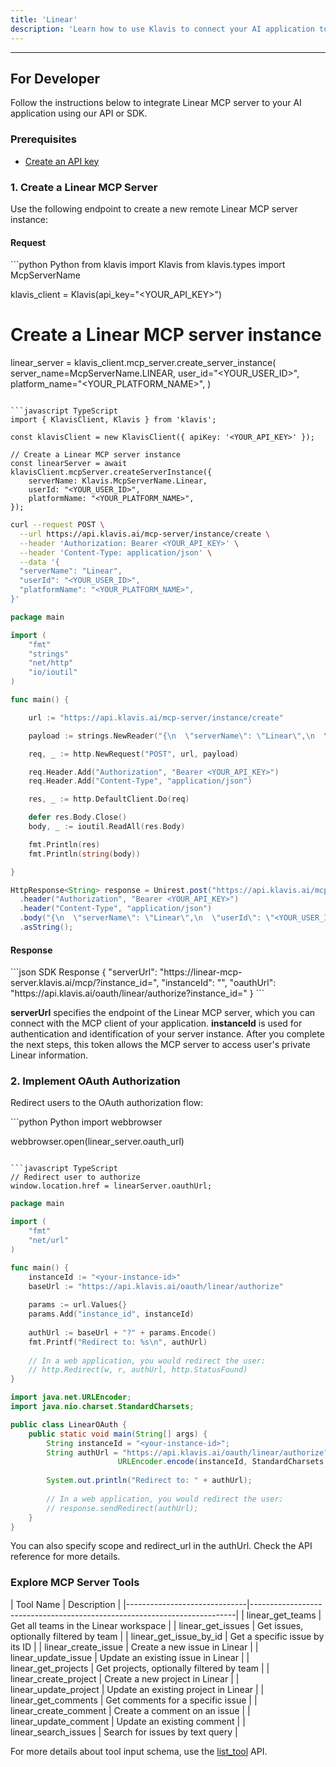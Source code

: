 ```yaml
---
title: 'Linear'
description: 'Learn how to use Klavis to connect your AI application to Linear MCP Server'
---
```



<NoCodeSnippet />

---

## For Developer

Follow the instructions below to integrate Linear MCP server to your AI application using our API or SDK.

### Prerequisites

- [Create an API key](https://www.klavis.ai/home/api-keys)

### 1. Create a Linear MCP Server

Use the following endpoint to create a new remote Linear MCP server instance:

#### Request
<CodeGroup>
```python Python
from klavis import Klavis
from klavis.types import McpServerName

klavis_client = Klavis(api_key="<YOUR_API_KEY>")

# Create a Linear MCP server instance
linear_server = klavis_client.mcp_server.create_server_instance(
    server_name=McpServerName.LINEAR,
    user_id="<YOUR_USER_ID>",
    platform_name="<YOUR_PLATFORM_NAME>",
)
```

```javascript TypeScript
import { KlavisClient, Klavis } from 'klavis';

const klavisClient = new KlavisClient({ apiKey: '<YOUR_API_KEY>' });

// Create a Linear MCP server instance
const linearServer = await klavisClient.mcpServer.createServerInstance({
    serverName: Klavis.McpServerName.Linear,
    userId: "<YOUR_USER_ID>",
    platformName: "<YOUR_PLATFORM_NAME>",
});
```

```bash cURL
curl --request POST \
  --url https://api.klavis.ai/mcp-server/instance/create \
  --header 'Authorization: Bearer <YOUR_API_KEY>' \
  --header 'Content-Type: application/json' \
  --data '{
  "serverName": "Linear",
  "userId": "<YOUR_USER_ID>",
  "platformName": "<YOUR_PLATFORM_NAME>",
}'
```


```go Go
package main

import (
	"fmt"
	"strings"
	"net/http"
	"io/ioutil"
)

func main() {

	url := "https://api.klavis.ai/mcp-server/instance/create"

	payload := strings.NewReader("{\n  \"serverName\": \"Linear\",\n  \"userId\": \"<YOUR_USER_ID>\",\n  \"platformName\": \"<YOUR_PLATFORM_NAME>\"\n}")

	req, _ := http.NewRequest("POST", url, payload)

	req.Header.Add("Authorization", "Bearer <YOUR_API_KEY>")
	req.Header.Add("Content-Type", "application/json")

	res, _ := http.DefaultClient.Do(req)

	defer res.Body.Close()
	body, _ := ioutil.ReadAll(res.Body)

	fmt.Println(res)
	fmt.Println(string(body))

}
```

```java Java
HttpResponse<String> response = Unirest.post("https://api.klavis.ai/mcp-server/instance/create")
  .header("Authorization", "Bearer <YOUR_API_KEY>")
  .header("Content-Type", "application/json")
  .body("{\n  \"serverName\": \"Linear\",\n  \"userId\": \"<YOUR_USER_ID>\",\n  \"platformName\": \"<YOUR_PLATFORM_NAME>\"\n}")
  .asString();
```
</CodeGroup>

#### Response
<CodeGroup>
```json SDK Response
{
  "serverUrl": "https://linear-mcp-server.klavis.ai/mcp/?instance_id=<instance-id>",
  "instanceId": "<instance-id>",
  "oauthUrl": "https://api.klavis.ai/oauth/linear/authorize?instance_id=<instance-id>"
}
```
</CodeGroup>


<Check> **serverUrl** specifies the endpoint of the Linear MCP server, which you can connect with the MCP client of your application.</Check>
<Note> **instanceId** is used for authentication and identification of your server instance. After you complete the next steps, this token allows the MCP server to access user's private Linear information.</Note>


### 2. Implement OAuth Authorization

Redirect users to the OAuth authorization flow:

<CodeGroup>
```python Python
import webbrowser

webbrowser.open(linear_server.oauth_url)
```

```javascript TypeScript
// Redirect user to authorize
window.location.href = linearServer.oauthUrl;
```



```go Go
package main

import (
    "fmt"
    "net/url"
)

func main() {
    instanceId := "<your-instance-id>"
    baseUrl := "https://api.klavis.ai/oauth/linear/authorize"
    
    params := url.Values{}
    params.Add("instance_id", instanceId)
    
    authUrl := baseUrl + "?" + params.Encode()
    fmt.Printf("Redirect to: %s\n", authUrl)
    
    // In a web application, you would redirect the user:
    // http.Redirect(w, r, authUrl, http.StatusFound)
}
```

```java Java
import java.net.URLEncoder;
import java.nio.charset.StandardCharsets;

public class LinearOAuth {
    public static void main(String[] args) {
        String instanceId = "<your-instance-id>";
        String authUrl = "https://api.klavis.ai/oauth/linear/authorize?instance_id=" + 
                        URLEncoder.encode(instanceId, StandardCharsets.UTF_8);
        
        System.out.println("Redirect to: " + authUrl);
        
        // In a web application, you would redirect the user:
        // response.sendRedirect(authUrl);
    }
}
```


</CodeGroup>

<Tip>
You can also specify scope and redirect_url in the authUrl. Check the API reference for more details.
</Tip>

### Explore MCP Server Tools

<Accordion title="Tools Information">
| Tool Name                    | Description                                                              |
|------------------------------|--------------------------------------------------------------------------|
| linear_get_teams                    | Get all teams in the Linear workspace                                   |
| linear_get_issues                   | Get issues, optionally filtered by team                                 |
| linear_get_issue_by_id              | Get a specific issue by its ID                                           |
| linear_create_issue                 | Create a new issue in Linear                                             |
| linear_update_issue                 | Update an existing issue in Linear                                       |
| linear_get_projects                 | Get projects, optionally filtered by team                               |
| linear_create_project               | Create a new project in Linear                                           |
| linear_update_project               | Update an existing project in Linear                                     |
| linear_get_comments                 | Get comments for a specific issue                                        |
| linear_create_comment               | Create a comment on an issue                                             |
| linear_update_comment               | Update an existing comment                                               |
| linear_search_issues                | Search for issues by text query                                          |
</Accordion>

<Note>For more details about tool input schema, use the [list_tool](https://docs.klavis.ai/api-reference/mcp-server/list-tools) API.</Note> 